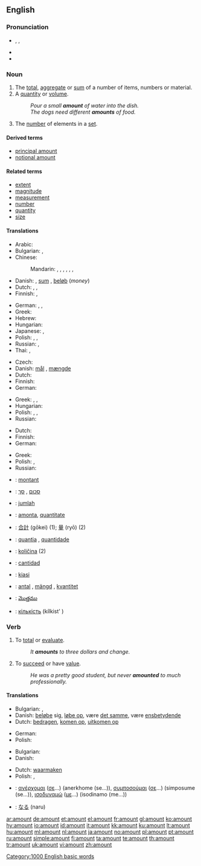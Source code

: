 ==English==
{{wikipedia|Quantity}}

===Pronunciation===
* {{enPR|ə.mount'}}, {{IPA|/əˈmaʊnt/}}, {{SAMPA|/@"maUnt/}}
* {{audio|en-us-amount.ogg|Audio (US)}}
* {{rhymes|aʊnt}}

===Noun===
{{en-noun}}

# The [[total]], [[aggregate]] or [[sum]] of a number of items, numbers or material.
# A [[quantity]] or [[volume]].
#: ''Pour a small '''amount''' of water into the dish.''
#: ''The dogs need different '''amounts''' of food.''
# The [[number]] of elements in a [[set]].

====Derived terms====
* [[principal amount]]
* [[notional amount]]

====Related terms====
* [[extent]]
* [[magnitude]]
* [[measurement]]
* [[number]]
* [[quantity]]
* [[size]]

====Translations====
{{trans-top|total or sum of items}}
* Arabic: {{t|ar|مبلغ|m|tr=mablagh|sc=Arab}}
* Bulgarian: {{t+|bg|сума|sc=Cyrl}},  {{t+|bg|сбор|sc=Cyrl}}
* Chinese:
*: Mandarin: {{t|cmn|數量|sc=Hani|xs=Mandarin}},  {{t|cmn|数量|tr=shùliàng|sc=Hani|xs=Mandarin}},  {{t-|cmn|量|tr=liàng|sc=Hani|xs=Mandarin}},  {{t-|cmn|數字|sc=Hani|xs=Mandarin}},  {{t-|cmn|数字|tr=shùzì|sc=Hani|xs=Mandarin}},  {{t-|cmn|額|sc=Hani|xs=Mandarin}},  {{t-|cmn|额|tr=é|sc=Hani|xs=Mandarin}}
* Danish: {{t+|da|antal}} {{n}}, [[sum]] {{c}}, [[beløb]] {{n}} (''money'')
* Dutch: {{t+|nl|hoeveelheid|f}}, {{t+|nl|bedrag|n}}, {{t+|nl|saldo|n}}
* Finnish: {{t+|fi|määrä}}, {{t+|fi|lukumäärä}}
{{trans-mid}}
* German: {{t+|de|Anzahl|f}}, {{t+|de|Menge|f}}, {{t+|de|Betrag|m}}
* Greek: {{t+|el|σύνολο|n|tr=sínolo|sc=Grek}}
* Hebrew: {{t+|he|סכום|sc=Hebr}}
* Hungarian: {{t|hu|összeg}}
* Japanese: {{t+|ja|量|tr=りょう, ryō|sc=Jpan}},  {{t+|ja|額|tr=がく, gaku|sc=Jpan}}
* Polish: {{t+|pl|ilość|f}}, {{t+|pl|liczba|f}}, {{t+|pl|kwota|f}}
* Russian: {{t+|ru|количество|n|tr=kolíčestvo|sc=Cyrl}},  {{t+|ru|сумма|f|tr=súmma|sc=Cyrl}}
* Thai: {{t+|th|จำนวนรวม|xs=Thai}}, {{t+|th|รวม|xs=Thai}}
{{trans-bottom}}

{{trans-top|quantity or volume}}
* Czech: {{t+|cs|množství|n}}
* Danish: [[mål]] {{n}}, [[mængde]] {{c}}
* Dutch: {{t+|nl|hoeveelheid|f}}
* Finnish: {{t+|fi|määrä}}
* German: {{t+|de|Menge|f}}
{{trans-mid}}
* Greek: {{t|el|ποσότητα|f|tr=posótita|sc=Grek}}, {{t|el|ποσό|n|tr=posó|sc=Grek}}, {{t|el|περιεχόμενο|n|tr=periekhómeno|sc=Grek}}
* Hungarian: {{t+|hu|mennyiség}}
* Polish: {{t+|pl|ilość|f}}, {{t+|pl|liczba|f}}, {{t+|pl|kwota|f}}
* Russian: {{t+|ru|количество|n|tr=kolíčestvo|sc=Cyrl}}
{{trans-bottom}}

{{trans-top|number of elements in a set}}
* Dutch: {{t+|nl|aantal|f}}
* Finnish: {{t+|fi|lukumäärä}}
* German: {{t+|de|Anzahl|f}}
{{trans-mid}}
* Greek: {{t+|el|σύνολο|n|tr=sínolo|sc=Grek}}
* Polish: {{t+|pl|ilość|f}}, {{t+|pl|liczba|f}}
* Russian: {{t+|ru|количество|n|tr=kolíčestvo|sc=Cyrl}}
{{trans-bottom}}

{{checktrans-top}}
* {{ttbc|French}}: [[montant]] {{m}}
* {{ttbc|Hebrew}}: [[סכום]] {{m}}, [[סך]] {{m}}
* {{ttbc|Indonesian}}: [[jumlah]]
* {{ttbc|Interlingua}}: [[amonta]], [[quantitate]]
* {{ttbc|Japanese}}: [[合計]] (gōkei) (1); [[量]] (ryō) (2)
{{checktrans-mid}}
* {{ttbc|Portuguese}}: [[quantia]] {{f}}, [[quantidade]] {{f}}
* {{ttbc|Slovene}}: [[količina]] {{f}} (2)
* {{ttbc|Spanish}}: [[cantidad]] {{f}}
* {{ttbc|Swahili}}: [[kiasi]]
* {{ttbc|Swedish}}: [[antal]] {{n}}, [[mängd]] {{c}}, [[kvantitet]] {{c}}
* {{ttbc|Telugu}}: [[మొత్తము]]
* {{ttbc|Ukrainian}}: [[кількість]] (kílkist' ) {{f}}
{{checktrans-bottom}}

===Verb===
{{en-verb}}  {{intransitive}}

# To [[total]] or [[evaluate]].
#: ''It '''amounts''' to three dollars and change.''
# To [[succeed]] or have [[value]].
#: ''He was a pretty good student, but never '''amounted''' to much professionally.''

====Translations====
{{trans-top|to total or evaluate}}
* Bulgarian: {{t|bg|съставлявам|sc=Cyrl}},  {{t|bg|възлизам на|sc=Cyrl}}
* Danish: [[beløbe]] sig, [[løbe op]], være [[det samme]], være [[ensbetydende]]
* Dutch: [[bedragen]], [[komen op]], [[uitkomen op]]
{{trans-mid}}
* German: {{t+|de|beträgt}}
* Polish: {{t|pl|wynieść}}
{{trans-bottom}}

{{trans-top|to succeed or have value}}
* Bulgarian: {{t|bg|достигам до|sc=Cyrl}}
* Danish: {{t+|da|blive}}
{{trans-mid}}
* Dutch: [[waarmaken]]
* Polish: {{t|pl|wynieść}}, {{t|pl|być rownoznacznym z}}
{{trans-bottom}}

{{checktrans-top}}
* {{ttbc|Greek}}: [[ανέρχομαι]] ([[σε]]...) (anerkhome (se...)), [[συμποσούμαι]] ([[σε]]...) (simposume (se...)), [[ισοδυναμώ]] ([[με]]...) (isodinamo (me...))
{{checktrans-mid}}
* {{ttbc|Japanese}}: [[なる]] (naru)
{{checktrans-bottom}}

[[Category:1000 English basic words]]

[[ar:amount]]
[[de:amount]]
[[et:amount]]
[[el:amount]]
[[fr:amount]]
[[gl:amount]]
[[ko:amount]]
[[hy:amount]]
[[io:amount]]
[[id:amount]]
[[it:amount]]
[[kk:amount]]
[[ku:amount]]
[[lt:amount]]
[[hu:amount]]
[[ml:amount]]
[[nl:amount]]
[[ja:amount]]
[[no:amount]]
[[pl:amount]]
[[pt:amount]]
[[ru:amount]]
[[simple:amount]]
[[fi:amount]]
[[ta:amount]]
[[te:amount]]
[[th:amount]]
[[tr:amount]]
[[uk:amount]]
[[vi:amount]]
[[zh:amount]]